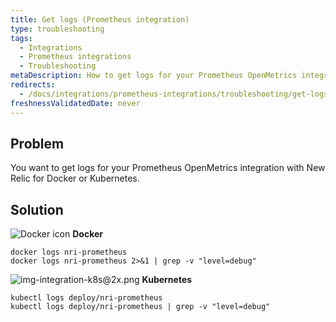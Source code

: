 ```yaml
---
title: Get logs (Prometheus integration)
type: troubleshooting
tags:
  - Integrations
  - Prometheus integrations
  - Troubleshooting
metaDescription: How to get logs for your Prometheus OpenMetrics integration with New Relic for Docker or Kubernetes.
redirects:
  - /docs/integrations/prometheus-integrations/troubleshooting/get-logs-prometheus-integration
freshnessValidatedDate: never
---
```


## Problem

You want to get logs for your Prometheus OpenMetrics integration with New Relic for Docker or Kubernetes.

## Solution

<img title="Docker icon" alt="Docker icon" src="/images/os_icon_docker.webp"/> <DNT>**Docker**</DNT>

```
docker logs nri-prometheus
docker logs nri-prometheus 2>&1 | grep -v "level=debug"
```

<img title="img-integration-k8s@2x.png" alt="img-integration-k8s@2x.png" src="/images/os_icon_k8.webp"/> <DNT>**Kubernetes**</DNT>

```
kubectl logs deploy/nri-prometheus
kubectl logs deploy/nri-prometheus | grep -v "level=debug"
```
